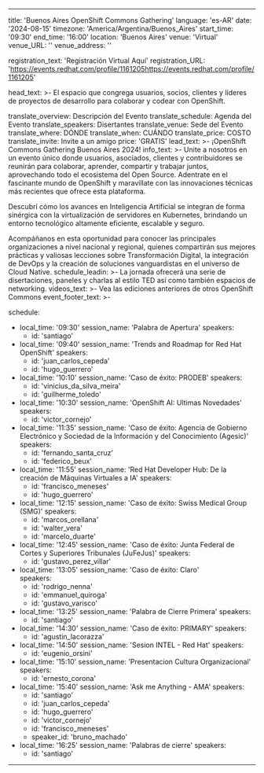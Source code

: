 ---
title: 'Buenos Aires OpenShift Commons Gathering'
language: 'es-AR'
date: '2024-08-15'
timezone: 'America/Argentina/Buenos_Aires'
start_time: '09:30'
end_time: '16:00'
location: 'Buenos Aires'
venue: 'Virtual'
venue_URL: ''
venue_address: ''

registration_text: 'Registración Virtual Aquí'
registration_URL: 'https://events.redhat.com/profile/1161205https://events.redhat.com/profile/1161205'

head_text: >-
  El espacio que congrega usuarios, socios, clientes y líderes de proyectos de desarrollo para colaborar y codear con OpenShift.

translate_overview: Descripción del Evento
translate_schedule: Agenda del Evento 
translate_speakers: Disertantes
translate_venue: Sede del Evento
translate_where: DÓNDE
translate_when: CUÁNDO
translate_price: COSTO
translate_invite: Invite a un amigo
price: 'GRATIS'
lead_text: >-
  ¡OpenShift Commons Gathering Buenos Aires 2024!
info_text: >-
  Unite a nosotros en un evento único donde usuarios, asociados, clientes y contribuidores se reunirán para colaborar, aprender, compartir y trabajar juntos, aprovechando todo el ecosistema del Open Source.
  Adentrate en el fascinante mundo de OpenShift y maravillate con las innovaciones técnicas más recientes que ofrece esta plataforma. 
  
  Descubrí cómo los avances en Inteligencia Artificial se integran de forma sinérgica con la virtualización de servidores en Kubernetes, brindando un entorno tecnológico altamente eficiente, escalable y seguro.
  
  Acompáñanos en esta oportunidad para conocer las principales organizaciones a nivel nacional y regional, quienes compartirán sus mejores prácticas y valiosas lecciones sobre Transformación Digital, la integración de DevOps y la creación de soluciones vanguardistas en el universo de Cloud Native.
schedule_leadin: >-
  La jornada ofrecerá una serie de disertaciones, paneles y charlas al estilo TED así como también espacios de networking.
videos_text: >-
  Vea las ediciones anteriores de otros OpenShift Commons
event_footer_text: >-

schedule:
  - local_time: '09:30'
    session_name: 'Palabra de Apertura'
    speakers:
      - id: 'santiago'
  - local_time: '09:40'
    session_name: 'Trends and Roadmap for Red Hat OpenShift'
    speakers:
      - id: 'juan_carlos_cepeda'
      - id: 'hugo_guerrero'
  - local_time: '10:10'
    session_name: 'Caso de éxito: PRODEB'
    speakers:
      - id: 'vinicius_da_silva_meira'
      - id: 'guilherme_toledo'
  - local_time: '10:30'
    session_name: 'OpenShift AI: Ultimas Novedades'
    speakers:
      - id: 'victor_cornejo'
  - local_time: '11:35'
    session_name: 'Caso de éxito: Agencia de Gobierno Electrónico y Sociedad de la Información y del Conocimiento (Agesic)'
    speakers:
      - id: 'fernando_santa_cruz'
      - id: 'federico_beux'
  - local_time: '11:55'
    session_name: 'Red Hat Developer Hub: De la creación de Máquinas Virtuales a IA'
    speakers:
      - id: 'francisco_meneses'
      - id: 'hugo_guerrero'
  - local_time: '12:15'
    session_name: 'Caso de éxito: Swiss Medical Group (SMG)'
    speakers:
      - id: 'marcos_orellana'
      - id: 'walter_vera'
      - id: 'marcelo_duarte'
  - local_time: '12:45'
    session_name: 'Caso de éxito: Junta Federal de Cortes y Superiores Tribunales (JuFeJus)' 
    speakers:
      - id: 'gustavo_perez_villar'
  - local_time: '13:05'
    session_name: 'Caso de éxito: Claro'  
    speakers:
      - id: 'rodrigo_nenna'  
      - id: 'emmanuel_quiroga'  
      - id: 'gustavo_varisco'  
  - local_time: '13:25'
    session_name: 'Palabra de Cierre Primera'
    speakers:
      - id: 'santiago'
  - local_time: '14:30'
    session_name: 'Caso de éxito: PRIMARY'
    speakers:
      - id: 'agustin_lacorazza'
  - local_time: '14:50'
    session_name: 'Sesion INTEL - Red Hat'
    speakers:
      - id: 'eugenio_orsini'
  - local_time: '15:10'
    session_name: 'Presentacion Cultura Organizacional'
    speakers:
      - id: 'ernesto_corona'
  - local_time: '15:40'
    session_name: 'Ask me Anything - AMA'
    speakers:
      - id: 'santiago'
      - id: 'juan_carlos_cepeda'
      - id: 'hugo_guerrero'
      - id: 'victor_cornejo'
      - id: 'francisco_meneses'
      - speaker_id: 'bruno_machado'
  - local_time: '16:25'
    session_name: 'Palabras de cierre'
    speakers:
      - id: 'santiago'
----
